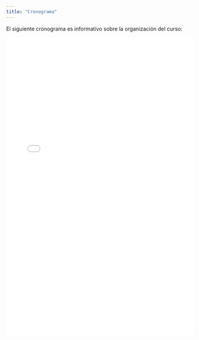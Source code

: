 ```yaml
---
title: "Cronograma"
---
```


El siguiente cronograma es informativo sobre la organización del curso:

![](cronograma-trabajo-eps2024.pdf){width=100% height=800}
